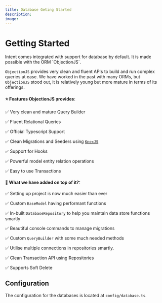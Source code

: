 ```yaml
---
title: Database Geting Started
description:
image:
---
```


# Getting Started

Intent comes integrated with support for database by default. It is made possible with the ORM \`ObjectionJS\`.

`ObjectionJS` provides very clean and fluent APIs to build and run complex queries at ease. We have worked in the past with many ORMs, but `ObjectionJS` stood out, it is relatively young but more mature in terms of its offerings.

#### :star: **Features ObjectionJS provides:**

✅ Very clean and mature Query Builder

✅ Fluent Relational Queries

✅ Official Typescript Support

✅ Clean Migrations and Seeders using [`KnexJS`](http://knexjs.org/)

✅ Support for Hooks

✅ Powerful model entity relation operations

✅ Easy to use Transactions

#### :rocket: **What we have added on top of it?**:

✅ Setting up project is now much easier than ever

✅ Custom `BaseModel` having performant functions

✅ In-built `DatabaseRepository` to help you maintain data store functions smartly

✅ Beautiful console commands to manage migrations

✅ Custom `QueryBuilder` with some much needed methods

✅ Utilise multiple connections in repositories smartly.

✅ Clean Transaction API using Repositories

✅ Supports Soft Delete

## Configuration

The configuration for the databases is located at `config/database.ts`.
